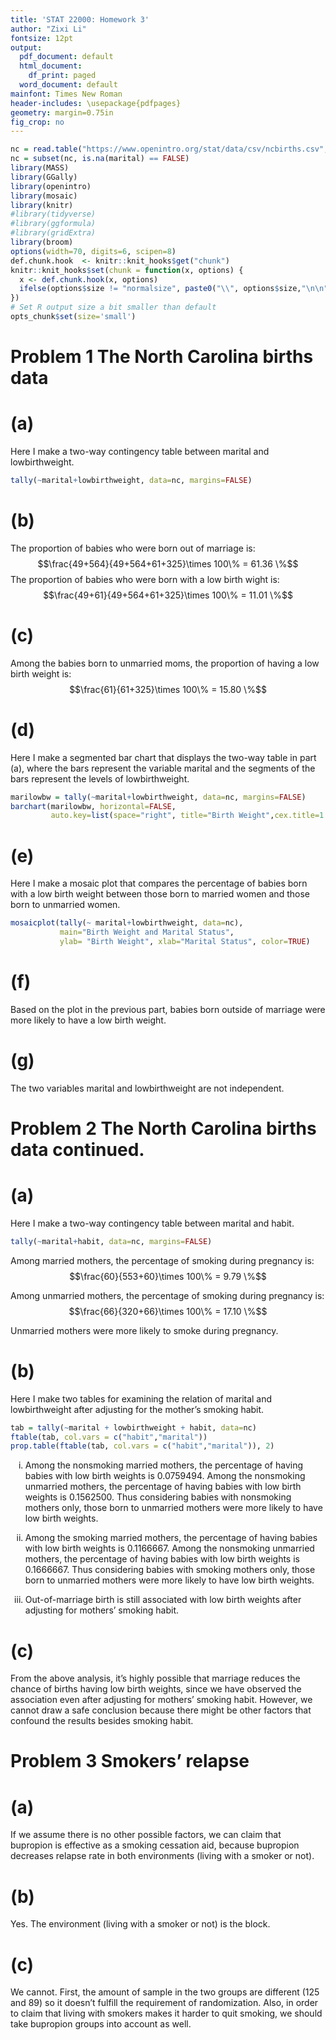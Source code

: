 ```yaml
---
title: 'STAT 22000: Homework 3'
author: "Zixi Li"
fontsize: 12pt
output:
  pdf_document: default
  html_document:
    df_print: paged
  word_document: default
mainfont: Times New Roman
header-includes: \usepackage{pdfpages}
geometry: margin=0.75in
fig_crop: no
---
```


```r
nc = read.table("https://www.openintro.org/stat/data/csv/ncbirths.csv",sep=",", header=T)
nc = subset(nc, is.na(marital) == FALSE)
library(MASS)
library(GGally)
library(openintro)
library(mosaic)
library(knitr)
#library(tidyverse)
#library(ggformula)
#library(gridExtra)
library(broom)
options(width=70, digits=6, scipen=8)
def.chunk.hook  <- knitr::knit_hooks$get("chunk")
knitr::knit_hooks$set(chunk = function(x, options) {
  x <- def.chunk.hook(x, options)
  ifelse(options$size != "normalsize", paste0("\\", options$size,"\n\n", x, "\n\n \\normalsize"), x)
})
# Set R output size a bit smaller than default
opts_chunk$set(size='small') 
```
# Problem 1 The North Carolina births data
# (a)
Here I make a two-way contingency table between marital and lowbirthweight.
```r
tally(~marital+lowbirthweight, data=nc, margins=FALSE)
```
 
# (b)
The proportion of babies who were born out of marriage is:
$$\frac{49+564}{49+564+61+325}\times 100\% = 61.36 \%$$
The proportion of babies who were born with a low birth wight is:
$$\frac{49+61}{49+564+61+325}\times 100\% = 11.01 \%$$

# (c)
Among the babies born to unmarried moms, the proportion of having a low birth weight is:
$$\frac{61}{61+325}\times 100\% = 15.80 \%$$


# (d)
Here I make a segmented bar chart that displays the two-way table in part (a), where the bars represent the variable marital and the segments of the bars represent the levels of lowbirthweight.
```r
marilowbw = tally(~marital+lowbirthweight, data=nc, margins=FALSE)
barchart(marilowbw, horizontal=FALSE, 
         auto.key=list(space="right", title="Birth Weight",cex.title=1.2))
```

# (e)
Here I make a mosaic plot that compares the percentage of babies born with a low birth weight between those born to married women and those born to unmarried women.
```r
mosaicplot(tally(~ marital+lowbirthweight, data=nc), 
           main="Birth Weight and Marital Status",
           ylab= "Birth Weight", xlab="Marital Status", color=TRUE)
```

# (f)
Based on the plot in the previous part, babies born outside of marriage were more likely to have a low birth weight.

# (g)
The two variables marital and lowbirthweight are not independent.

# Problem 2 The North Carolina births data continued.
# (a)
Here I make a two-way contingency table between marital and habit.
```r
tally(~marital+habit, data=nc, margins=FALSE)
```

Among married mothers, the percentage of smoking during pregnancy is:
$$\frac{60}{553+60}\times 100\% = 9.79 \%$$

Among unmarried mothers, the percentage of smoking during pregnancy is:
$$\frac{66}{320+66}\times 100\% = 17.10 \%$$

Unmarried mothers were more likely to smoke during pregnancy.

# (b)
Here I make two tables for examining the relation of marital and lowbirthweight after adjusting for the mother’s smoking habit.
```r
tab = tally(~marital + lowbirthweight + habit, data=nc) 
ftable(tab, col.vars = c("habit","marital")) 
prop.table(ftable(tab, col.vars = c("habit","marital")), 2)
```

i. Among the nonsmoking married mothers, the percentage of having babies with low birth weights is 0.0759494. Among the nonsmoking unmarried mothers, the percentage of having babies with low birth weights is 0.1562500. Thus considering babies with nonsmoking mothers only, those born to unmarried mothers were more likely to have low birth weights.

ii. Among the smoking married mothers, the percentage of having babies with low birth weights is 0.1166667. Among the nonsmoking unmarried mothers, the percentage of having babies with low birth weights is 0.1666667. Thus considering babies with smoking mothers only, those born to unmarried mothers were more likely to have low birth weights.

iii. Out-of-marriage birth is still associated with low birth weights after adjusting for mothers' smoking habit.

# (c)
From the above analysis, it's highly possible that marriage reduces the chance of births having low birth weights, since we have observed the association even after adjusting for mothers' smoking habit. However, we cannot draw a safe conclusion because there might be other factors that confound the results besides smoking habit.

# Problem 3 Smokers' relapse
# (a)
If we assume there is no other possible factors, we can claim that bupropion is effective as a smoking cessation aid, because bupropion decreases relapse rate in both environments (living with a smoker or not).

# (b)
Yes. The environment (living with a smoker or not) is the block.

# (c)
We cannot. First, the amount of sample in the two groups are different (125 and 89) so it doesn’t fulfill the requirement of randomization. Also, in order to claim that living with smokers makes it harder to quit smoking, we should take bupropion groups into account as well.
